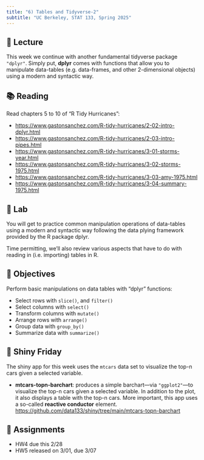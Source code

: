 ```yaml
---
title: "6) Tables and Tidyverse-2"
subtitle: "UC Berkeley, STAT 133, Spring 2025"
---
```



## 📖 Lecture

This week we continue with another fundamental tidyverse package `"dplyr"`. Simply put, **dplyr** comes with functions that allow you to manipulate data-tables (e.g. data-frames, and other 2-dimensional objects) using a modern and syntactic way.

 

## 📚 Reading

Read chapters 5 to 10 of "R Tidy Hurricanes":

- <a href="https://www.gastonsanchez.com/R-tidy-hurricanes/2-02-intro-dplyr.html" target="_blank">https://www.gastonsanchez.com/R-tidy-hurricanes/2-02-intro-dplyr.html</a>
- <a href="https://www.gastonsanchez.com/R-tidy-hurricanes/2-03-intro-pipes.html" target="_blank">https://www.gastonsanchez.com/R-tidy-hurricanes/2-03-intro-pipes.html</a>
- <a href="https://www.gastonsanchez.com/R-tidy-hurricanes/3-01-storms-year.html" target="_blank">https://www.gastonsanchez.com/R-tidy-hurricanes/3-01-storms-year.html</a>
- <a href="https://www.gastonsanchez.com/R-tidy-hurricanes/3-02-storms-1975.html" target="_blank">https://www.gastonsanchez.com/R-tidy-hurricanes/3-02-storms-1975.html</a>
- <a href="https://www.gastonsanchez.com/R-tidy-hurricanes/3-03-amy-1975.html" target="_blank">https://www.gastonsanchez.com/R-tidy-hurricanes/3-03-amy-1975.html</a>
- <a href="https://www.gastonsanchez.com/R-tidy-hurricanes/3-04-summary-1975.html" target="_blank">https://www.gastonsanchez.com/R-tidy-hurricanes/3-04-summary-1975.html</a>



## 🔬 Lab

You will get to practice common manipulation operations of data-tables using a modern and syntactic way following the data plying framework provided by the R package dplyr.

Time permitting, we'll also review various aspects that have to do with reading in (i.e. importing) tables in R.



## 🎯 Objectives

Perform basic manipulations on data tables with "dplyr" functions:

- Select rows with `slice()`, and `filter()`
- Select columns with `select()`
- Transform columns with `mutate()`
- Arrange rows with `arrange()`
- Group data with `group_by()`
- Summarize data with `summarize()`



## 🔆 Shiny Friday

The shiny app for this week uses the `mtcars` data set to visualize the top-n cars given a selected variable.

- __mtcars-topn-barchart__: produces a simple barchart---via `"ggplot2"`---to visualize the top-n cars given a selected variable. In addition to the plot, it also displays a table with the top-n cars. More important, this app uses a so-called __reactive conductor__ element.<br>
<a href="https://github.com/data133/shiny/tree/main/mtcars-topn-barchart" target="_blank">https://github.com/data133/shiny/tree/main/mtcars-topn-barchart</a>



## 🔔 Assignments

- HW4 due this 2/28
- HW5 released on 3/01, due 3/07

